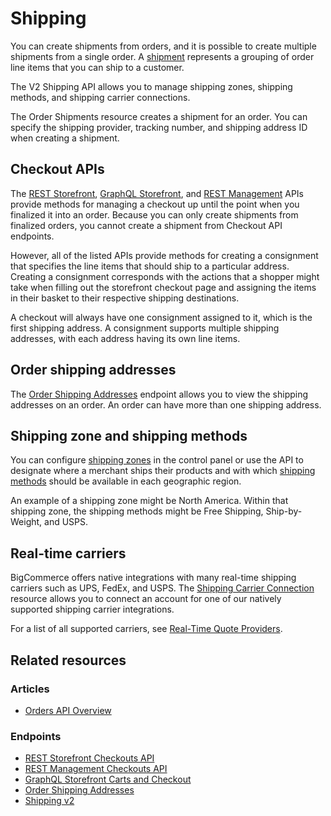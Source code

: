 # Shipping


You can create shipments from orders, and it is possible to create multiple shipments from a single order. A [shipment](/docs/rest-management/orders/order-shipments#create-order-shipment) represents a grouping of order line items that you can ship to a customer. 

The V2 Shipping API allows you to manage shipping zones, shipping methods, and shipping carrier connections.

The Order Shipments resource creates a shipment for an order. You can specify the shipping provider, tracking number, and shipping address ID when creating a shipment.

## Checkout APIs

The [REST Storefront](/docs/rest-management/checkouts), [GraphQL Storefront](/api-docs/storefront/graphql/carts-and-checkout), and [REST Management](/docs/rest-storefront/checkouts) APIs provide methods for managing a checkout up until the point when you finalized it into an order. Because you can only create shipments from finalized orders, you cannot create a shipment from Checkout API endpoints.

However, all of the listed APIs provide methods for creating a consignment that specifies the line items that should ship to a particular address. Creating a consignment corresponds with the actions that a shopper might take when filling out the storefront checkout page and assigning the items in their basket to their respective shipping destinations.

A checkout will always have one consignment assigned to it, which is the first shipping address. A consignment supports multiple shipping addresses, with each address having its own line items.

## Order shipping addresses

The [Order Shipping Addresses](/docs/rest-management/orders/order-shipping-addresses) endpoint allows you to view the shipping addresses on an order. An order can have more than one shipping address.

## Shipping zone and shipping methods

You can configure [shipping zones](/docs/rest-management/shipping-v2/shipping-zones) in the control panel or use the API to designate where a merchant ships their products and with which [shipping methods](/docs/rest-management/shipping-v2/shipping-method) should be available in each geographic region.

An example of a shipping zone might be North America. Within that shipping zone, the shipping methods might be Free Shipping, Ship-by-Weight, and USPS.

## Real-time carriers

BigCommerce offers native integrations with many real-time shipping carriers such as UPS, FedEx, and USPS. The [Shipping Carrier Connection](/docs/rest-management/shipping-v2/shipping-carrier) resource allows you to connect an account for one of our natively supported shipping carrier integrations.

For a list of all supported carriers, see [Real-Time Quote Providers](https://support.bigcommerce.com/s/article/Setting-Up-a-Real-Time-Shipping-Quote-Shipping-Method?language=en_US#providers).

## Related resources

### Articles
* [Orders API Overview](/api-docs/orders/orders-api-overview)

### Endpoints
* [REST Storefront Checkouts API](/docs/rest-management/checkouts)
* [REST Management Checkouts API](/docs/rest-storefront/checkouts)
* [GraphQL Storefront Carts and Checkout](/api-docs/storefront/graphql/carts-and-checkout)
* [Order Shipping Addresses](/docs/rest-management/orders/order-shipping-addresses)
* [Shipping v2](/docs/rest-management/shipping-v2)
